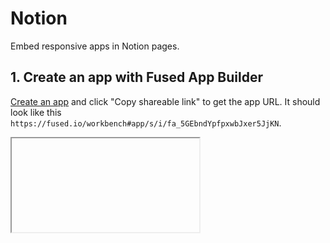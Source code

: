 # Notion

Embed responsive apps in Notion pages.



## 1. Create an app with Fused App Builder

[Create an app](/user-guide/quickstart/#create-an-app) and click "Copy shareable link" to get the app URL. It should look like this `https://fused.io/workbench#app/s/i/fa_5GEbndYpfpxwbJxer5JjKN`.


<Iframe
  id="iframe-1"
  code={CODE}
  requirements={[
    "/pyarrow/pyarrow-17.0.0-cp312-cp312-pyodide_2024_0_wasm32.whl",
    "micropip",
    "pyodide-unix-timezones", // needed by pyarrow
    "requests",
    "yarl",
    "pydeck",

  ]}
  height="500px"
/>

## 2. Embed the map into Notion

On a Notion page, type `/embed` to create an [embed component](https://www.notion.so/help/embed-and-connect-other-apps). Paste the app URL in the menu that appears. You may publish the page as a [Notion site](https://www.notion.so/help/public-pages-and-web-publishing).


<div style={{textAlign: 'center'}}>
<img src={ImgNotion} alt="File" style={{width: '100%'}} />
</div>



[This Notion Page](https://www.notion.so/fusedio/Fused-App-Gallery-82acae5d0d454527b6c881b6b10c5cfa) shows what a sample Notion page looks like with embedded apps.
